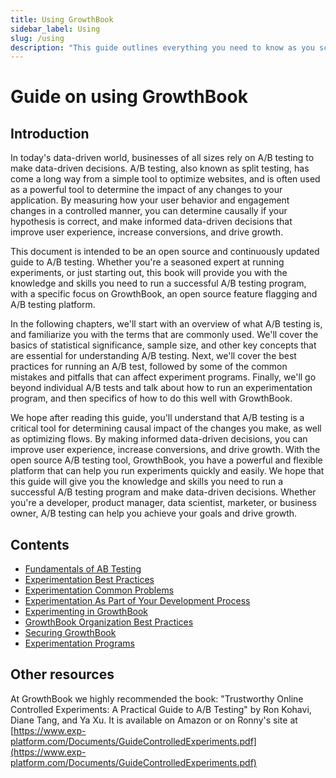 ```yaml
---
title: Using GrowthBook
sidebar_label: Using
slug: /using
description: "This guide outlines everything you need to know as you scale up experimentation at your company. It covers everything from foundational knowledge (“What is an A/B test?”) to advanced topics and common mistakes."
---
```


# Guide on using GrowthBook

## Introduction

In today's data-driven world, businesses of all sizes rely on A/B testing to make data-driven decisions.
A/B testing, also known as split testing, has come a long way from a simple tool to optimize websites,
and is often used as a powerful tool to determine the impact of any changes to your application.
By measuring how your user behavior and engagement changes in a controlled manner, you can
determine causally if your hypothesis is correct, and make informed data-driven decisions that improve
user experience, increase conversions, and drive growth.

This document is intended to be an open source and continuously updated guide to A/B testing.
Whether you're a seasoned expert at running experiments, or just starting out, this book will provide
you with the knowledge and skills you need to run a successful A/B testing program, with a specific
focus on GrowthBook, an open source feature flagging and A/B testing platform.

In the following chapters, we'll start with an overview of what A/B testing is, and familiarize you with the
terms that are commonly used. We'll cover the basics of statistical significance, sample size, and other
key concepts that are essential for understanding A/B testing.
Next, we'll cover the best practices for running an A/B test, followed by some of the common mistakes
and pitfalls that can affect experiment programs. Finally, we'll go beyond individual A/B tests and talk about how to run an experimentation program,
and then specifics of how to do this well with GrowthBook.

We hope after reading this guide, you'll understand that A/B testing is a critical tool for determining
causal impact of the changes you make, as well as optimizing flows. By making informed data-driven
decisions, you can improve user experience, increase conversions, and drive growth. With the open
source A/B testing tool, GrowthBook, you have a powerful and flexible platform that can help you run
experiments quickly and easily. We hope that this guide will give you the knowledge and skills you need to run a successful A/B
testing program and make data-driven decisions. Whether you're a developer, product manager, data scientist,
marketer, or business owner, A/B testing can help you achieve your goals and drive growth.

## Contents

- [Fundamentals of AB Testing](/using/fundamentals)
- [Experimentation Best Practices](/using/experimentation-best-practices)
- [Experimentation Common Problems](/using/experimentation-problems)
- [Experimentation As Part of Your Development Process](/using/product-development)
- [Experimenting in GrowthBook](/using/experimenting)
- [GrowthBook Organization Best Practices](/using/growthbook-best-practices)
- [Securing GrowthBook](/using/security)
- [Experimentation Programs](/using/programs)

## Other resources

At GrowthBook we highly recommended the book: "Trustworthy Online Controlled Experiments: A
Practical Guide to A/B Testing" by Ron Kohavi, Diane Tang, and Ya Xu. It is available on Amazon
or on Ronny's site at [https://www.exp-platform.com/Documents/GuideControlledExperiments.pdf](https://www.exp-platform.com/Documents/GuideControlledExperiments.pdf)

